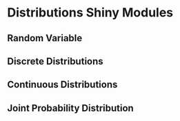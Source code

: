 # Distributions Shiny Modules



## Random Variable



## Discrete Distributions



## Continuous Distributions



## Joint Probability Distribution
